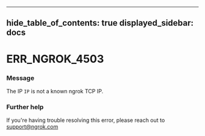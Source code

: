 

---
hide_table_of_contents: true
displayed_sidebar: docs
---


# ERR_NGROK_4503

### Message
The IP `IP` is not a known ngrok TCP IP.

<ErrorDetails />



### Further help
If you're having trouble resolving this error, please reach out to [support@ngrok.com](mailto:support@ngrok.com?subject=Help%20with%20ERR_NGROK_4503)

